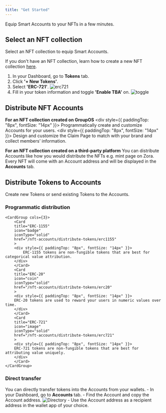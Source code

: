 ```yaml
---
title: "Get Started"
---
```


Equip Smart Accounts to your NFTs in a few minutes.

## Select an NFT collection

Select an NFT collection to equip Smart Accounts.

If you don't have an NFT collection, learn how to create a new NFT collection [here](/tokens/erc-721/new-collection).

1. In your Dashboard, go to **Tokens** tab.
2. Click **'+ New Tokens'**.
3. Select **'ERC-721'**.
![erc721](https://station-images.nyc3.digitaloceanspaces.com/4b9f6d2c-7958-4cdf-b01e-df681af07a76.png)
4. Fill in your token information and toggle **'Enable TBA'** on.
![toggle](https://station-images.nyc3.digitaloceanspaces.com/c83a6b1a-ea41-4e2e-b87f-a131899a2c9f.png)


## Distribute NFT Accounts

**For an NFT collection created on GroupOS**
    <CardGroup cols={2}>
        <Card
            title="Integrate Accounts in your application"
            icon="terminal"
            iconType="solid"
            href="/nft-accounts/api"
        >
        <div style={{ paddingTop: "8px", fontSize: "14px" }}>
            Programmatically create and customize Accounts for your users.
        </div>
        </Card>
        <Card
            title="Distribute Accounts via a Claim Page"
            icon="image"
            iconType="solid"
            href="/tokens/erc721/claim-page"
        >
        <div style={{ paddingTop: "8px", fontSize: "14px" }}>
            Design and customize the Claim Page to match with your brand and collect members’ information.
        </div>
        </Card>
    </CardGroup>

**For an NFT collection created on a third-party platform**
You can distribute Accounts like how you would distribute the NFTs e.g. mint page on Zora. Every NFT will come with an Account address and will be displayed in the **Accounts** tab.


## Distribute Tokens to Accounts

Create new Tokens or send existing Tokens to the Accounts.

### Programmatic distribution
    <CardGroup cols={3}>
        <Card
        title="ERC-1155"
        icon="badge"
        iconType="solid"
        href="/nft-accounts/distribute-tokens/erc1155"
        >
        <div style={{ paddingTop: "8px", fontSize: "14px" }}>
            ERC-1155 tokens are non-fungible tokens that are best for categorical value attribution.
        </div>
        </Card>
        <Card
        title="ERC-20"
        icon="coin"
        iconType="solid"
        href="/nft-accounts/distribute-tokens/erc20"
        >
        <div style={{ paddingTop: "8px", fontSize: "14px" }}>
        ERC-20 tokens are used to reward your users in numeric values over time.  
        </div>
        </Card>
        <Card
        title="ERC-721"
        icon="image"
        iconType="solid"
        href="/nft-accounts/distribute-tokens/erc721"
        >
        <div style={{ paddingTop: "8px", fontSize: "14px" }}>
        ERC-721 tokens are non-fungible tokens that are best for attributing value uniquely.  
        </div>
        </Card>
    </CardGroup>

### Direct transfer
You can directly transfer tokens into the Accounts from your wallets.
    - In your Dashboard, go to **Accounts** tab.
    - Find the Account and copy the Account address.
    ![Directory](https://station-images.nyc3.digitaloceanspaces.com/4ea34fb1-0724-4b19-a3e3-3f75441b50ea.png)
    - Use the Account address as a recipient address in the wallet app of your choice.


